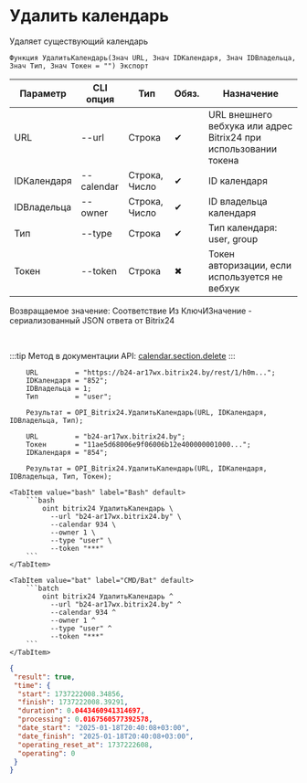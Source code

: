 ﻿---
sidebar_position: 4
description: Удалить календарь и другие функции для работы с Bitrix24 в Открытом пакете интеграций - бесплатной open-source библиотеке интеграций для 1С:Предприятие 8, OneScript и CLI
keywords: [1C, 1С, 1С:Предприятие, 1С:Предприятие 8.3, API, Интеграция, Сервисы, Обмен, OneScript, CLI, Bitrix24]
---


# Удалить календарь
 Удаляет существующий календарь



`Функция УдалитьКалендарь(Знач URL, Знач IDКалендаря, Знач IDВладельца, Знач Тип, Знач Токен = "") Экспорт`

  | Параметр | CLI опция | Тип | Обяз. | Назначение |
  |-|-|-|-|-|
  | URL | --url | Строка | &#x2714; | URL внешнего вебхука или адрес Bitrix24 при использовании токена |
  | IDКалендаря | --calendar | Строка, Число | &#x2714; | ID календаря |
  | IDВладельца | --owner | Строка, Число | &#x2714; | ID владельца календаря |
  | Тип | --type | Строка | &#x2714; | Тип календаря: user, group |
  | Токен | --token | Строка | &#x2716; | Токен авторизации, если используется не вебхук |

  
  Возвращаемое значение:   Соответствие Из КлючИЗначение - сериализованный JSON ответа от Bitrix24

<br/>

:::tip
Метод в документации API: [calendar.section.delete](https://apidocs.bitrix24.ru/api-reference/calendar/calendar-section-delete.html)
:::
<br/>



```bsl title="Пример использования для 1С:Предприятие/OneScript"
    URL         = "https://b24-ar17wx.bitrix24.by/rest/1/h0m...";
    IDКалендаря = "852";
    IDВладельца = 1;
    Тип         = "user";

    Результат = OPI_Bitrix24.УдалитьКалендарь(URL, IDКалендаря, IDВладельца, Тип);

    URL         = "b24-ar17wx.bitrix24.by";
    Токен       = "11ae5d68006e9f06006b12e400000001000...";
    IDКалендаря = "854";

    Результат = OPI_Bitrix24.УдалитьКалендарь(URL, IDКалендаря, IDВладельца, Тип, Токен);
```
    

 <Tabs>
  
    <TabItem value="bash" label="Bash" default>
        ```bash
            oint bitrix24 УдалитьКалендарь \
              --url "b24-ar17wx.bitrix24.by" \
              --calendar 934 \
              --owner 1 \
              --type "user" \
              --token "***"
        ```
    </TabItem>
  
    <TabItem value="bat" label="CMD/Bat" default>
        ```batch
            oint bitrix24 УдалитьКалендарь ^
              --url "b24-ar17wx.bitrix24.by" ^
              --calendar 934 ^
              --owner 1 ^
              --type "user" ^
              --token "***"
        ```
    </TabItem>
</Tabs>


```json title="Результат"
{
 "result": true,
 "time": {
  "start": 1737222008.34856,
  "finish": 1737222008.39291,
  "duration": 0.0443460941314697,
  "processing": 0.0167560577392578,
  "date_start": "2025-01-18T20:40:08+03:00",
  "date_finish": "2025-01-18T20:40:08+03:00",
  "operating_reset_at": 1737222608,
  "operating": 0
 }
}
```
